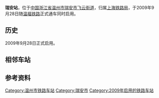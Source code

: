 {{Infobox China railway station
|车站名称=瑞安站
|图片=Ruian Railway Station platform 02, 2014-06.jpg
|图片介紹=
|车站名称拼音=rùi 'ān zhàn
|车站位置=[[浙江省|浙江省]][[温州市|温州市]][[瑞安市|瑞安市]][[飞云街道|飞云街道]]
|坐标={{coord|27|46|11.62|N|120|34|35.57|E|display=inline,title}}
|归属=[[上海铁路局|上海铁路局]][[宁波车务段|宁波车务段]]
|线路=[[温福铁路|温福铁路]]
|车站代码 = 33994
|拼音码 = RAN
|电报码 = RAH
|车站等级=二等站
|到发线数目=
|月台数目=
|網站=
}}

'''瑞安站'''，位于[[中国|中国]][[浙江省|浙江省]][[温州市|温州市]][[瑞安市|瑞安市]][[飞云街道|飞云街道]]，归属[[上海铁路局|上海铁路局]]，于2009年9月28日随[[温福铁路|温福铁路]]正式通车同时启用。

==历史==
2009年9月28日正式启用。

== 相邻车站 ==
{{start rail box|[[File:China_Railways.svg|16px]] [[中国铁路|国铁]]}}
{{s-inop|[[温州南站|温州南]]|[[温州南站|温州南]]方向}}
{{s-line|[[温福铁路|温福铁路]]}}
{{s-inop|[[平阳站_(浙江省)|平阳]]|[[福州南站|福州南]]方向}}
{{end box}}

==参考资料==
{{reflist}}

{{浙江铁路}}
{{温福铁路}}
{{China-rail-stub}}
[[Category:温州市铁路车站|Category:温州市铁路车站]]
[[Category:瑞安市|Category:瑞安市]]
[[Category:2009年启用的铁路车站|Category:2009年启用的铁路车站]]